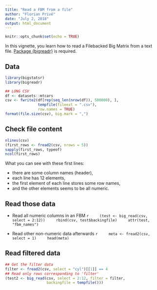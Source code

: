 ```yaml
---
title: "Read a FBM from a file"
author: "Florian Privé"
date: "July 2, 2018"
output: html_document
---
```


```r
knitr::opts_chunk$set(echo = TRUE)
```

In this vignette, you learn how to read a Filebacked Big Matrix from a text file. [Package {bigreadr}](https://github.com/privefl/bigreadr) is required.

## Data

```r
library(bigstatsr)
library(bigreadr)

## LONG CSV
df <- datasets::mtcars
csv <- fwrite2(df[rep(seq_len(nrow(df)), 500000), ], 
               tempfile(fileext = ".csv"), 
               row.names = TRUE)
format(file.size(csv), big.mark = ",")
```

## Check file content

```r
nlines(csv)
(first_rows <- fread2(csv, nrows = 5))
sapply(first_rows, typeof)
ncol(first_rows)
```

What you can see with these first lines:

- there are some column names (header),
- each line has 12 elements,
- the first element of each line stores some row names,
- and the other elements seems to be all numeric.

## Read those data

- Read all numeric columns in an FBM
    ```r
    (test <- big_read(csv, select = 2:12))
    rbind(csv, test$backingfile)
    attr(test, "fbm_names")
    ```

- Read other non-numeric data afterwards
    ```r
    meta <- fread2(csv, select = 1)
    head(meta)
    ```

## Read filtered data

```r
## Get the filter data
filter <- fread2(csv, select = "cyl")[[1]] == 4
## Read only rows corresponding to 'filter'
(test2 <- big_read(csv, select = 2:12, filter = filter,
                   backingfile = tempfile()))
```
